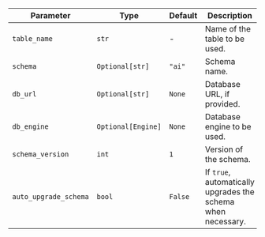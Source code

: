 | Parameter             | Type               | Default | Description                                                  |
| --------------------- | ------------------ | ------- | ------------------------------------------------------------ |
| `table_name`          | `str`              | -       | Name of the table to be used.                                |
| `schema`              | `Optional[str]`    | `"ai"`  | Schema name.                                                 |
| `db_url`              | `Optional[str]`    | `None`  | Database URL, if provided.                                   |
| `db_engine`           | `Optional[Engine]` | `None`  | Database engine to be used.                                  |
| `schema_version`      | `int`              | `1`     | Version of the schema.                                       |
| `auto_upgrade_schema` | `bool`             | `False` | If `true`, automatically upgrades the schema when necessary. |

